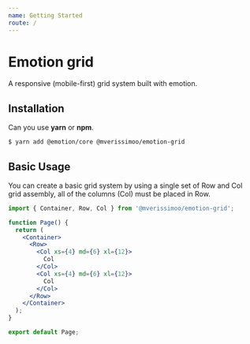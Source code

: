 ```yaml
---
name: Getting Started
route: /
---
```


# Emotion grid

A responsive (mobile-first) grid system built with emotion.

## Installation

Can you use **yarn** or **npm**.

```bash
$ yarn add @emotion/core @mverissimoo/emotion-grid
```

## Basic Usage

You can create a basic grid system by using a single set of Row and Col grid assembly, all of the columns (Col) must be placed in Row.

```jsx
import { Container, Row, Col } from '@mverissimoo/emotion-grid';

function Page() {
  return (
    <Container>
      <Row>
        <Col xs={4} md={6} xl={12}>
          Col
        </Col>
        <Col xs={4} md={6} xl={12}>
          Col
        </Col>
      </Row>
    </Container>
  );
}

export default Page;
```
